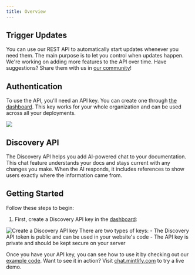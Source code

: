 ```yaml
---
title: Overview
---
```


## Trigger Updates

You can use our REST API to automatically start updates whenever you need them.
The main purpose is to let you control when updates happen. We're working on adding more
features to the API over time. Have suggestions? Share them with us in
[our community](https://mintlify.com/community)!

## Authentication

To use the API, you'll need an API key. You can create one through
[the dashboard](https://dashboard.mintlify.com/settings/integrations). This key works for your whole organization and can be used across all your deployments.

<Frame>
  <img src="/images/external-api-key.png" />
</Frame>

## Discovery API

The Discovery API helps you add AI-powered chat to your documentation. This chat feature understands your docs and stays current with any changes you make.
When the AI responds, it includes references to show users exactly where the information came from.

## Getting Started

Follow these steps to begin:
1. First, create a Discovery API key in the [dashboard](https://dashboard.mintlify.com/products/chat/widget):

<Frame>
  <img
    alt="Create a Discovery API key"
    src="/images/generate-discovery-api-key.png"
  />
</Frame>

<Note>
  There are two types of keys:
  - The Discovery API token is public and can be used in your website's code
  - The API key is private and should be kept secure on your server
</Note>

Once you have your API key, you can see how to use it by checking out our [example code](https://github.com/mintlify/discovery-api-example). Want to see it in action? Visit [chat.mintlify.com](https://chat.mintlify.com) to try a live demo.